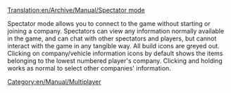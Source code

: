 [[Translation:en/Archive/Manual/Spectator mode]]


[[Category:en/Manual/Multiplayer]]

Spectator mode allows you to connect to the game without starting or joining a company.  Spectators can view any information normally available in the game, and can chat with other spectators and players, but cannot interact with the game in any tangible way.  All build icons are greyed out.  Clicking on company/vehicle information icons by default shows the items belonging to the lowest numbered player's company.  Clicking and holding works as normal to select other companies' information.